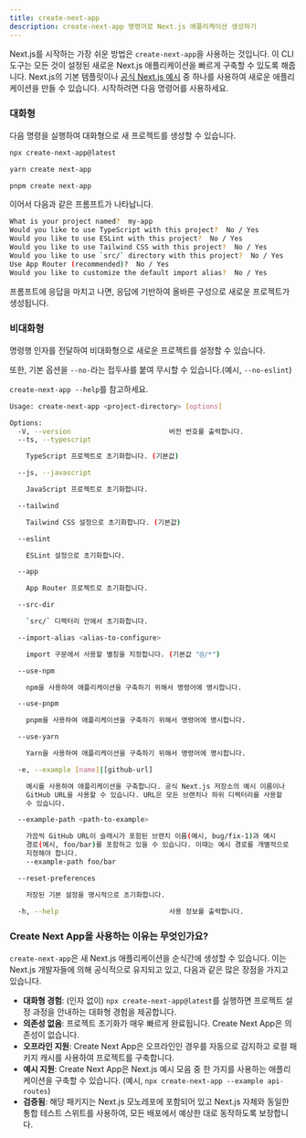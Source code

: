 ```yaml
---
title: create-next-app
description: create-next-app 명령어로 Next.js 애플리케이션 생성하기
---
```


Next.js를 시작하는 가장 쉬운 방법은 `create-next-app`을 사용하는 것입니다. 이 CLI 도구는 모든 것이 설정된 새로운 Next.js 애플리케이션을 빠르게 구축할 수 있도록 해줍니다. Next.js의 기본 템플릿이나 [공식 Next.js 예시](https://github.com/vercel/next.js/tree/canary/examples) 중 하나를 사용하여 새로운 애플리케이션을 만들 수 있습니다. 시작하려면 다음 명령어를 사용하세요.

### 대화형

다음 명령을 실행하여 대화형으로 새 프로젝트를 생성할 수 있습니다.

```bash filename="Terminal"
npx create-next-app@latest

yarn create next-app

pnpm create next-app
```

이어서 다음과 같은 프롬프트가 나타납니다.

```bash filename="Terminal"
What is your project named?  my-app
Would you like to use TypeScript with this project?  No / Yes
Would you like to use ESLint with this project?  No / Yes
Would you like to use Tailwind CSS with this project?  No / Yes
Would you like to use `src/` directory with this project?  No / Yes
Use App Router (recommended)?  No / Yes
Would you like to customize the default import alias?  No / Yes
```

프롬프트에 응답을 마치고 나면, 응답에 기반하여 올바른 구성으로 새로운 프로젝트가 생성됩니다.

### 비대화형

명령행 인자를 전달하여 비대화형으로 새로운 프로젝트를 설정할 수 있습니다.

또한, 기본 옵션을 `--no-`라는 접두사를 붙여 무시할 수 있습니다.(예시, `--no-eslint`)

`create-next-app --help`를 참고하세요.

```bash filename="Terminal"
Usage: create-next-app <project-directory> [options]

Options:
  -V, --version                        버전 번호를 출력합니다.
  --ts, --typescript

    TypeScript 프로젝트로 초기화합니다. (기본값)

  --js, --javascript

    JavaScript 프로젝트로 초기화합니다.

  --tailwind

    Tailwind CSS 설정으로 초기화합니다. (기본값)

  --eslint

    ESLint 설정으로 초기화합니다.

  --app

    App Router 프로젝트로 초기화합니다.

  --src-dir

    `src/` 디렉터리 안에서 초기화합니다.

  --import-alias <alias-to-configure>

    import 구문에서 사용할 별칭을 지정합니다. (기본값 "@/*")

  --use-npm

    npm을 사용하여 애플리케이션을 구축하기 위해서 명령어에 명시합니다.

  --use-pnpm

    pnpm을 사용하여 애플리케이션을 구축하기 위해서 명령어에 명시합니다.

  --use-yarn

    Yarn을 사용하여 애플리케이션을 구축하기 위해서 명령어에 명시합니다.

  -e, --example [name]|[github-url]

    예시를 사용하여 애플리케이션을 구축합니다. 공식 Next.js 저장소의 예시 이름이나 
    GitHub URL을 사용할 수 있습니다. URL은 모든 브랜치나 하위 디렉터리를 사용할 
    수 있습니다.

  --example-path <path-to-example>

    가끔씩 GitHub URL이 슬래시가 포함된 브랜치 이름(예시, bug/fix-1)과 예시 
    경로(예시, foo/bar)를 포함하고 있을 수 있습니다. 이때는 예시 경로를 개별적으로 
    지정해야 합니다.
    --example-path foo/bar

  --reset-preferences

    저장된 기본 설정을 명시적으로 초기화합니다.

  -h, --help                           사용 정보를 출력합니다.
```

### Create Next App을 사용하는 이유는 무엇인가요?

`create-next-app`은 새 Next.js 애플리케이션을 순식간에 생성할 수 있습니다. 이는 Next.js 개발자들에 의해 공식적으로 유지되고 있고, 다음과 같은 많은 장점을 가지고 있습니다.

- **대화형 경험**: (인자 없이) `npx create-next-app@latest`를 실행하면 프로젝트 설정 과정을 안내하는 대화형 경험을 제공합니다.
- **의존성 없음**: 프로젝트 초기화가 매우 빠르게 완료됩니다. Create Next App은 의존성이 없습니다.
- **오프라인 지원**: Create Next App은 오프라인인 경우를 자동으로 감지하고 로컬 패키지 캐시를 사용하여 프로젝트를 구축합니다.
- **예시 지원**: Create Next App은 Next.js 예시 모음 중 한 가지를 사용하는 애플리케이션을 구축할 수 있습니다. (예시, `npx create-next-app --example api-routes`)
- **검증됨**: 해당 패키지는 Next.js 모노레포에 포함되어 있고 Next.js 자체와 동일한 통합 테스트 스위트를 사용하여, 모든 배포에서 예상한 대로 동작하도록 보장합니다.
